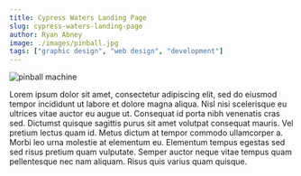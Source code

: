 ```yaml
---
title: Cypress Waters Landing Page
slug: cypress-waters-landing-page
author: Ryan Abney
image: ./images/pinball.jpg
tags: ["graphic design", "web design", "development"]
---
```


![pinball machine](./images/pinball.jpg)

Lorem ipsum dolor sit amet, consectetur adipiscing elit, sed do eiusmod tempor incididunt ut labore et dolore magna aliqua. Nisl nisi scelerisque eu ultrices vitae auctor eu augue ut. Consequat id porta nibh venenatis cras sed. Dictumst quisque sagittis purus sit amet volutpat consequat mauris. Vel pretium lectus quam id. Metus dictum at tempor commodo ullamcorper a. Morbi leo urna molestie at elementum eu. Elementum tempus egestas sed sed risus pretium quam vulputate. Semper auctor neque vitae tempus quam pellentesque nec nam aliquam. Risus quis varius quam quisque.

